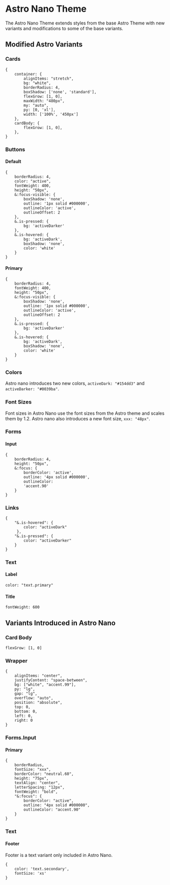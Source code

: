 
<Meta title="Docs/Theme/Astro Nano Theme" />

# Astro Nano Theme

The Astro Nano Theme extends styles from the base Astro Theme with new variants and modifications to some of the base variants.    

## Modified Astro Variants

### Cards
```
{
    container: {
        alignItems: "stretch",
        bg: "white",
        borderRadius: 4,
        boxShadow: ['none', 'standard'],
        flexGrow: [1, 0],
        maxWidth: "480px",
        my: "auto",
        py: [0, 'xl'],
        width: ['100%', '450px']
    },
    cardBody: {
        flexGrow: [1, 0],
    },
}
```

### Buttons

#### Default
```
{
    borderRadius: 4,
    color: "active",
    fontWeight: 400,
    height: "50px",
    &:focus-visible: {
        boxShadow: 'none', 
        outline: '1px solid #000000', 
        outlineColor: 'active',
        outlineOffset: 2 
    },
    &.is-pressed: {
        bg: 'activeDarker'
    },
    &.is-hovered: {
        bg: 'activeDark',
        boxShadow: 'none', 
        color: 'white'
    }
}
```

#### Primary
```
{
    borderRadius: 4,
    fontWeight: 400,
    height: "50px",
    &:focus-visible: {
        boxShadow: 'none', 
        outline: '1px solid #000000', 
        outlineColor: 'active',
        outlineOffset: 2 
    },
    &.is-pressed: {
        bg: 'activeDarker'
    },
    &.is-hovered: {
        bg: 'activeDark',
        boxShadow: 'none', 
        color: 'white'
    }
}
```

### Colors  
Astro nano introduces two new colors, `activeDark: "#154dd3"` and `activeDarker: "#0039ba"`.

### Font Sizes

Font sizes in Astro Nano use the font sizes from the Astro theme and scales them by 1.2. Astro nano also introduces a new font size, `xxx: "48px"`.

### Forms

#### Input
```
{
    borderRadius: 4,
    height: "50px",
    &:focus: {
        borderColor: 'active', 
        outline: '4px solid #000000', 
        outlineColor: 
        'accent.90'
    }
}
```

### Links
```
{
    "&.is-hovered": {
        color: "activeDark"
     },
    "&.is-pressed": {
        color: "activeDarker"
    }
}
```

### Text

#### Label
`color: "text.primary"`

#### Title
`fontWeight: 600`

## Variants Introduced in Astro Nano

### Card Body
`flexGrow: [1, 0]`

### Wrapper
```
{
    alignItems: "center",
    justifyContent: "space-between",
    bg: ["white", "accent.99"],
    py: "lg",
    gap: "lg",
    overflow: "auto",
    position: "absolute",
    top: 0,
    bottom: 0,
    left: 0,
    right: 0
}
```

### Forms.Input

#### Primary
```
{
    borderRadius,
    fontSize: "xxx",
    borderColor: "neutral.60",
    height: "75px",
    textAlign: "center",
    letterSpacing: "12px",
    fontWeight: "bold",
    "&:focus": {
        borderColor: "active",
        outline: "4px solid #000000",
        outlineColor: "accent.90"
    }
}
```

### Text

#### Footer
Footer is a text variant only included in Astro Nano. 
```
{
    color: 'text.secondary', 
    fontSize: 'xs'
}
```